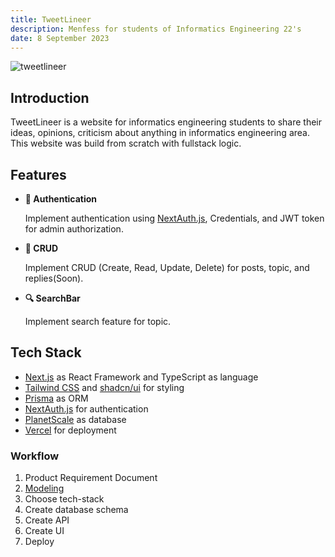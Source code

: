 ```yaml
---
title: TweetLineer
description: Menfess for students of Informatics Engineering 22's
date: 8 September 2023
---
```


![tweetlineer](/assets/images/tweetlineer.png)

## Introduction

TweetLineer is a website for informatics engineering students to share their ideas, opinions, criticism about anything in informatics engineering area. This website was build from scratch with fullstack logic.

## Features

- **🔐 Authentication**

  Implement authentication using [NextAuth.js](https://next-auth.js.org), Credentials, and JWT token for admin authorization.

- **📝 CRUD**

  Implement CRUD (Create, Read, Update, Delete) for posts, topic, and replies(Soon).

- **🔍 SearchBar**

  Implement search feature for topic.

## Tech Stack

- [Next.js](https://nextjs.org) as React Framework and TypeScript as language
- [Tailwind CSS](https://tailwindcss.com) and [shadcn/ui](https://ui.shadcn.com) for styling
- [Prisma](https://prisma.io) as ORM
- [NextAuth.js](https://next-auth.js.org) for authentication
- [PlanetScale](https://planetscale.com) as database
- [Vercel](https://vercel.com) for deployment

### Workflow

1. Product Requirement Document
2. [Modeling](https://app.eraser.io/workspace/hn0wAAUobiBpCDggF7lq)
3. Choose tech-stack
4. Create database schema
5. Create API
6. Create UI
7. Deploy
